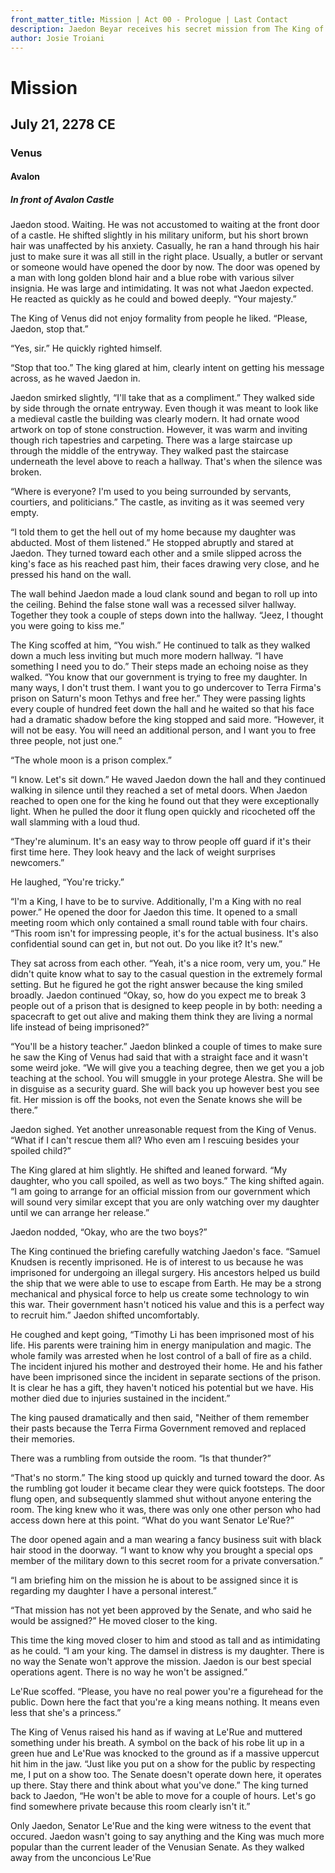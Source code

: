 ```yaml
---
front_matter_title: Mission | Act 00 - Prologue | Last Contact
description: Jaedon Beyar receives his secret mission from The King of Venus.
author: Josie Troiani
---
```

# Mission

## July 21, 2278 CE

### Venus

#### Avalon

##### In front of Avalon Castle

Jaedon stood. Waiting. He was not accustomed to waiting at the front door of a castle. He shifted slightly in his military uniform, but his short brown hair was unaffected by his anxiety. Casually, he ran a hand through his hair just to make sure it was all still in the right place. Usually, a butler or servant or someone would have opened the door by now. The door was opened by a man with long golden blond hair and a blue robe with various silver insignia. He was large and intimidating. It was not what Jaedon expected. He reacted as quickly as he could and bowed deeply. “Your majesty.”

The King of Venus did not enjoy formality from people he liked. “Please, Jaedon, stop that.”

“Yes, sir.” He quickly righted himself.

“Stop that too.” The king glared at him, clearly intent on getting his message across, as he waved Jaedon in.

Jaedon smirked slightly, “I'll take that as a compliment.” They walked side by side through the ornate entryway. Even though it was meant to look like a medieval castle the building was clearly modern. It had ornate wood artwork on top of stone construction. However, it was warm and inviting though rich tapestries and carpeting. There was a large staircase up through the middle of the entryway. They walked past the staircase underneath the level above to reach a hallway. That's when the silence was broken.

“Where is everyone? I'm used to you being surrounded by servants, courtiers, and politicians.” The castle, as inviting as it was seemed very empty.

“I told them to get the hell out of my home because my daughter was abducted. Most of them listened.” He stopped abruptly and stared at Jaedon. They turned toward each other and a smile slipped across the king's face as his reached past him, their faces drawing very close, and he pressed his hand on the wall.

The wall behind Jaedon made a loud clank sound and began to roll up into the ceiling. Behind the false stone wall was a recessed silver hallway. Together they took a couple of steps down into the hallway. “Jeez, I thought you were going to kiss me.”

The King scoffed at him, “You wish.” He continued to talk as they walked down a much less inviting but much more modern hallway. “I have something I need you to do.” Their steps made an echoing noise as they walked. “You know that our government is trying to free my daughter. In many ways, I don't trust them. I want you to go undercover to Terra Firma's prison on Saturn's moon Tethys and free her.” They were passing lights every couple of hundred feet down the hall and he waited so that his face had a dramatic shadow before the king stopped and said more. “However, it will not be easy. You will need an additional person, and I want you to free three people, not just one.”

“The whole moon is a prison complex.”

“I know. Let's sit down.” He waved Jaedon down the hall and they continued walking in silence until they reached a set of metal doors. When Jaedon reached to open one for the king he found out that they were exceptionally light. When he pulled the door it flung open quickly and ricocheted off the wall slamming with a loud thud.

“They're aluminum. It's an easy way to throw people off guard if it's their first time here. They look heavy and the lack of weight surprises newcomers.”

He laughed, “You're tricky.”

“I'm a King, I have to be to survive. Additionally, I'm a King with no real power.” He opened the door for Jaedon this time. It opened to a small meeting room which only contained a small round table with four chairs. “This room isn't for impressing people, it's for the actual business. It's also confidential sound can get in, but not out. Do you like it? It's new.”

They sat across from each other. “Yeah, it's a nice room, very um, you.” He didn't quite know what to say to the casual question in the extremely formal setting. But he figured he got the right answer because the king smiled broadly. Jaedon continued “Okay, so, how do you expect me to break 3 people out of a prison that is designed to keep people in by both: needing a spacecraft to get out alive and making them think they are living a normal life instead of being imprisoned?”

“You'll be a history teacher.” Jaedon blinked a couple of times to make sure he saw the King of Venus had said that with a straight face and it wasn't some weird joke. “We will give you a teaching degree, then we get you a job teaching at the school. You will smuggle in your protege Alestra. She will be in disguise as a security guard. She will back you up however best you see fit. Her mission is off the books, not even the Senate knows she will be there.”

Jaedon sighed. Yet another unreasonable request from the King of Venus. “What if I can't rescue them all? Who even am I rescuing besides your spoiled child?”

The King glared at him slightly. He shifted and leaned forward. “My daughter, who you call spoiled, as well as two boys.” The king shifted again. “I am going to arrange for an official mission from our government which will sound very similar except that you are only watching over my daughter until we can arrange her release.”

Jaedon nodded, “Okay, who are the two boys?”

The King continued the briefing carefully watching Jaedon's face. “Samuel Knudsen is recently imprisoned. He is of interest to us because he was imprisoned for undergoing an illegal surgery. His ancestors helped us build the ship that we were able to use to escape from Earth. He may be a strong mechanical and physical force to help us create some technology to win this war. Their government hasn't noticed his value and this is a perfect way to recruit him.” Jaedon shifted uncomfortably.

He coughed and kept going, “Timothy Li has been imprisoned most of his life. His parents were training him in energy manipulation and magic. The whole family was arrested when he lost control of a ball of fire as a child. The incident injured his mother and destroyed their home. He and his father have been imprisoned since the incident in separate sections of the prison. It is clear he has a gift, they haven't noticed his potential but we have. His mother died due to injuries sustained in the incident.”

The king paused dramatically and then said, "Neither of them remember their pasts because the Terra Firma Government removed and replaced their memories.

There was a rumbling from outside the room. “Is that thunder?”

“That's no storm.” The king stood up quickly and turned toward the door. As the rumbling got louder it became clear they were quick footsteps. The door flung open, and subsequently slammed shut without anyone entering the room. The king knew who it was, there was only one other person who had access down here at this point. “What do you want Senator Le'Rue?”

The door opened again and a man wearing a fancy business suit with black hair stood in the doorway. “I want to know why you brought a special ops member of the military down to this secret room for a private conversation.”

“I am briefing him on the mission he is about to be assigned since it is regarding my daughter I have a personal interest.”

“That mission has not yet been approved by the Senate, and who said he would be assigned?” He moved closer to the king.

This time the king moved closer to him and stood as tall and as intimidating as he could. “I am your king. The damsel in distress is my daughter. There is no way the Senate won't approve the mission. Jaedon is our best special operations agent. There is no way he won't be assigned.”

Le'Rue scoffed. “Please, you have no real power you're a figurehead for the public. Down here the fact that you're a king means nothing. It means even less that she's a princess.”

The King of Venus raised his hand as if waving at Le'Rue and muttered something under his breath. A symbol on the back of his robe lit up in a green hue and Le'Rue was knocked to the ground as if a massive uppercut hit him in the jaw. “Just like you put on a show for the public by respecting me, I put on a show too. The Senate doesn't operate down here, it operates up there. Stay there and think about what you've done.” The king turned back to Jaedon, “He won't be able to move for a couple of hours. Let's go find somewhere private because this room clearly isn't it.”

Only Jaedon, Senator Le'Rue and the king were witness to the event that occured. Jaedon wasn't going to say anything and the King was much more popular than the current leader of the Venusian Senate. As they walked away from the unconcious Le'Rue 
